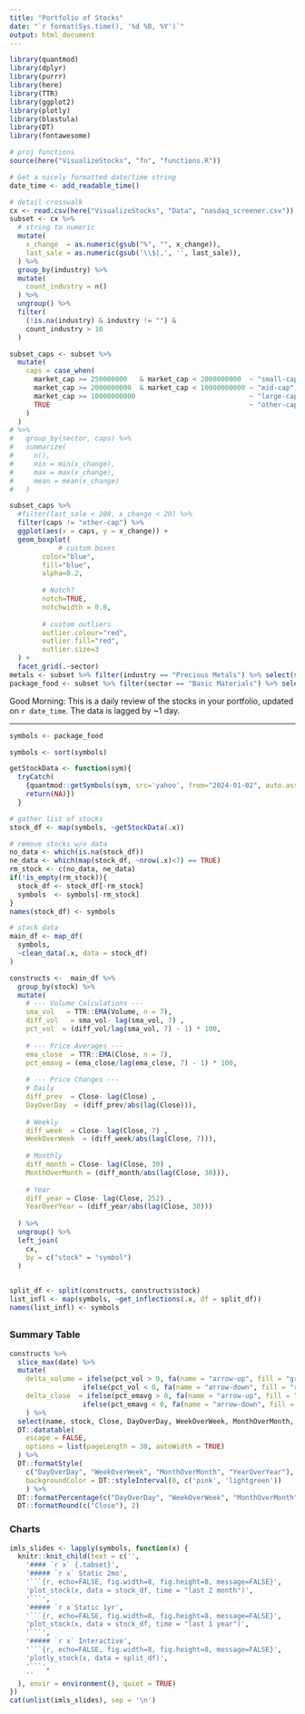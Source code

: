```yaml
---
title: "Portfolio of Stocks"
date: "`r format(Sys.time(), '%d %B, %Y')`"
output: html_document
---
```

```r
library(quantmod)
library(dplyr)
library(purrr)
library(here)
library(TTR)
library(ggplot2)
library(plotly)
library(blastula)
library(DT)
library(fontawesome)

# proj functions
source(here("VisualizeStocks", "fn", "functions.R"))

# Get a nicely formatted date/time string
date_time <- add_readable_time()

# detail crosswalk
cx <- read.csv(here("VisualizeStocks", "Data", "nasdaq_screener.csv")) %>% janitor::clean_names()
subset <- cx %>% 
  # string to numeric 
  mutate(
    x_change  = as.numeric(gsub("%", "", x_change)),
    last_sale = as.numeric(gsub('\\$|,', '', last_sale)),
  ) %>% 
  group_by(industry) %>% 
  mutate(
    count_industry = n()
  ) %>% 
  ungroup() %>% 
  filter(
    (!is.na(industry) & industry != "") &
    count_industry > 10
  )

subset_caps <- subset %>% 
  mutate(
    caps = case_when(
      market_cap >= 250000000   & market_cap < 2000000000  ~ "small-cap",
      market_cap >= 2000000000  & market_cap < 10000000000 ~ "mid-cap",
      market_cap >= 10000000000                            ~ "large-cap",
      TRUE                                                 ~ "other-cap"
    )
  ) 
# %>% 
#   group_by(sector, caps) %>% 
#   summarize(
#     n(), 
#     min = min(x_change), 
#     max = max(x_change), 
#     mean = mean(x_change)
#   ) 

subset_caps %>% 
  #filter(last_sale < 200, x_change < 20) %>% 
  filter(caps != "other-cap") %>% 
  ggplot(aes(x = caps, y = x_change)) + 
  geom_boxplot(
            # custom boxes
        color="blue",
        fill="blue",
        alpha=0.2,
        
        # Notch?
        notch=TRUE,
        notchwidth = 0.8,
        
        # custom outliers
        outlier.colour="red",
        outlier.fill="red",
        outlier.size=3
  ) +
  facet_grid(.~sector)
metals <- subset %>% filter(industry == "Precious Metals") %>% select(symbol) %>% pull()
package_food <- subset %>% filter(sector == "Basic Materials") %>% select(symbol) %>% pull()

```
Good Morning: This is a daily review of the stocks in your portfolio, updated on `r date_time`. The data is lagged by ~1 day.

---
```r

symbols <- package_food

symbols <- sort(symbols)

getStockData <- function(sym){
  tryCatch(
    {quantmod::getSymbols(sym, src='yahoo', from="2024-01-02", auto.assign=FALSE)}, error = function(msg){
    return(NA)})
  }

# gather list of stocks 
stock_df <- map(symbols, ~getStockData(.x))

# remove stocks w/o data
no_data <- which(is.na(stock_df))
ne_data <- which(map(stock_df, ~nrow(.x)<7) == TRUE)
rm_stock <- c(no_data, ne_data)
if(!is_empty(rm_stock)){
  stock_df <- stock_df[-rm_stock]
  symbols  <- symbols[-rm_stock] 
}
names(stock_df) <- symbols

# stack data
main_df <- map_df(
  symbols,
  ~clean_data(.x, data = stock_df)
) 

constructs <-  main_df %>% 
  group_by(stock) %>% 
  mutate(
    # --- Volume Calculations --- 
    sma_vol   = TTR::EMA(Volume, n = 7),
    diff_vol   = sma_vol- lag(sma_vol, 7) ,
    pct_vol  = (diff_vol/lag(sma_vol, 7) - 1) * 100,
    
    # --- Price Averages ---
    ema_close  = TTR::EMA(Close, n = 7),
    pct_emavg = (ema_close/lag(ema_close, 7) - 1) * 100,
    
    # --- Price Changes ---
    # Daily 
    diff_prev  = Close- lag(Close) ,
    DayOverDay  = (diff_prev/abs(lag(Close))),
    
    # Weekly
    diff_week  = Close- lag(Close, 7) ,
    WeekOverWeek  = (diff_week/abs(lag(Close, 7))),
    
    # Monthly
    diff_month = Close- lag(Close, 30) ,
    MonthOverMonth = (diff_month/abs(lag(Close, 30))),
    
    # Year
    diff_year = Close- lag(Close, 252) ,
    YearOverYear = (diff_year/abs(lag(Close, 30)))
    
  ) %>%
  ungroup() %>%
  left_join(
    cx,
    by = c("stock" = "symbol")
  )
  

split_df <- split(constructs, constructs$stock)
list_infl <- map(symbols, ~get_inflections(.x, df = split_df))
names(list_infl) <- symbols

```
##  {.tabset}

### Summary Table
```r
constructs %>% 
  slice_max(date) %>% 
  mutate(
    delta_volume = ifelse(pct_vol > 0, fa(name = "arrow-up", fill = "green"), 
                  ifelse(pct_vol < 0, fa(name = "arrow-down", fill = "red"), "")),
    delta_close  = ifelse(pct_emavg > 0, fa(name = "arrow-up", fill = "green"), 
                  ifelse(pct_emavg < 0, fa(name = "arrow-down", fill = "red"), ""))
    ) %>% 
  select(name, stock, Close, DayOverDay, WeekOverWeek, MonthOverMonth, YearOverYear, delta_volume, delta_close) %>% 
  DT::datatable(
    escape = FALSE,
    options = list(pageLength = 30, autoWidth = TRUE)
  ) %>% 
  DT::formatStyle(
    c("DayOverDay", "WeekOverWeek", "MonthOverMonth", "YearOverYear"),
    backgroundColor = DT::styleInterval(0, c('pink', 'lightgreen'))
    ) %>% 
  DT::formatPercentage(c("DayOverDay", "WeekOverWeek", "MonthOverMonth", "YearOverYear"),1) %>% 
  DT::formatRound(c("Close"), 2)

```

### Charts {.tabset}
```r

imls_slides <- lapply(symbols, function(x) {
  knitr::knit_child(text = c('',
    '#### `r x` {.tabset}',
    '##### `r x` Static 2mo',
    '```{r, echo=FALSE, fig.width=8, fig.height=8, message=FALSE}',
    'plot_stock(x, data = stock_df, time = "last 2 month")',
    '```',
    '##### `r x`Static 1yr',
    '```{r, echo=FALSE, fig.width=8, fig.height=8, message=FALSE}',
    'plot_stock(x, data = stock_df, time = "last 1 year")',
    '```',
    '##### `r x` Interactive',
    '```{r, echo=FALSE, fig.width=8, fig.height=8, message=FALSE}',
    'plotly_stock(x, data = split_df)',
    '```',
    ''
  ), envir = environment(), quiet = TRUE)
})
cat(unlist(imls_slides), sep = '\n')
```

